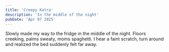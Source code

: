 ```yaml
---
title: 'Creepy Katra'
description: 'In the middle of the night'
pubDate: 'Apr 07 2025'
---
```



Slowly made my way to the fridge in the middle of the night. Floors creeking, palms sweaty, moms spaghetti. I hear a faint scratch, turn around and realized the bed suddenly felt far away.

<CenteredImage src={CreepyKatra} alt="Creepy Katra" width={500} />
